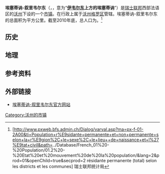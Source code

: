 {{noteTA|G1=瑞士地名}}
{{瑞士市镇信息框
 | 市镇名称= 埃塞蒂讷-叙里韦尔东
 | 原文名称             = {{lang|fr|Essertines-sur-Yverdon}}
 | 图片                = Essertines-sur-Yverdon - Ancienne maison de commune.jpg
 | 纹章 = EssertinessurYverdonVD.png
 | 语言                   = [[法语|法语]]
 | 所属州               = 沃州
 | iso-code-region = 
 | 所属区               = [[沃州格罗区|沃州格罗区]]
 | lat_d=46|lat_m=43|lat_NS=N|long_d=6|long_m=38|long_EW=E
 | 邮政编码        =1417 Essertines-sur-Yverdon<br>1417 Epautheyres
 | 市镇代码        = 5520
 | 面积                 = {{smn|9.75|5|100}}
 | 平均海拔        =  600
 | 人口               = {{smn|868|6}}
 | 主页  = www.essertines-sur-yverdon.ch
 | 市镇长           = Philippe Dind
 | 相邻市镇             = 
 | 友好城市             = 
|地图文件             = Karte Gemeinde Essertines-sur-Yverdon 2011.png
|}}
'''埃塞蒂讷-叙里韦尔东'''（{{lang-fr|Essertines-sur-Yverdon}}，{{IPA-fr|esɛʁtin syʁ ivɛʁdɔ̃|-|LL-Q150 (fra)-Eihel-Essertines-sur-Yverdon.wav}}，意为“'''[[伊韦尔东莱班|伊韦尔东]]上方的埃塞蒂讷'''”）是[[瑞士联邦|瑞士联邦]]西部法语区的[[沃州|沃州]]下设的一个[[市镇_(瑞士)|市镇]]。在行政上属于[[沃州格罗区|沃州格罗区]]管辖。埃塞蒂讷-叙里韦尔东的总面积为{{smn|9.75|5|100}}平方公里。截至2010年底，总人口为{{smn|868|6}}。<ref>{{fr}}[http://www.pxweb.bfs.admin.ch/Dialog/varval.asp?ma=px-f-01-2A00&ti=Population+r%E9sidante+permanente+et+non+permanente+selon+la+r%E9gion%2C+le+sexe%2C+le+lieu++de+naissance+et+l%27%E9tat+civil&path=../Database/French_01%20-%20Population/01.2%20-%20Etat%20et%20mouvement%20de%20la%20population/&lang=2&prod=01&openChild=true&secprod=2 résidante permanente (total) selon les districts et les communes] {{Wayback|url=http://www.pxweb.bfs.admin.ch/Dialog/varval.asp?ma=px-f-01-2A00&ti=Population+r%E9sidante+permanente+et+non+permanente+selon+la+r%E9gion%2C+le+sexe%2C+le+lieu++de+naissance+et+l%27%E9tat+civil&path=..%2FDatabase%2FFrench_01%20-%20Population%2F01.2%20-%20Etat%20et%20mouvement%20de%20la%20population%2F&lang=2&prod=01&openChild=true&secprod=2 |date=20150102165023 }} 瑞士联邦统计局</ref>

==历史==

==地理==

==参考资料==
{{reflist}}

==外部链接==
*{{fr}}[https://web.archive.org/web/20190930185107/https://essertines-sur-yverdon.ch/ 埃塞蒂讷-叙里韦尔东官方网站]

{{DEFAULTSORT:Essertines-sur-Yverdon}}
{{沃州格罗区行政区划}}
[[Category:沃州的市镇|Category:沃州的市镇]]